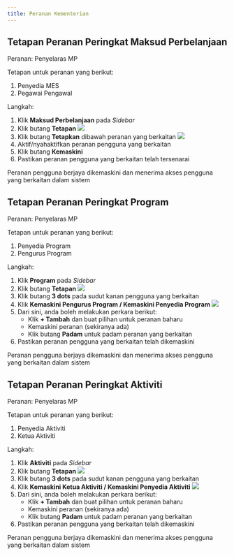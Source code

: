 ```yaml
---
title: Peranan Kementerian
---
```


## Tetapan Peranan Peringkat Maksud Perbelanjaan
Peranan: Penyelaras MP

Tetapan untuk peranan yang berikut:
1. Penyedia MES
2. Pegawai Pengawal

Langkah:
1. Klik **Maksud Perbelanjaan** pada *Sidebar*
2. Klik butang **Tetapan**
![](./images/peranan-mes1.png)
3. Klik butang **Tetapkan** dibawah peranan yang berkaitan
![](./images/peranan-mes2.png)
4. Aktif/nyahaktifkan peranan pengguna yang berkaitan
5. Klik butang **Kemaskini**
6. Pastikan peranan pengguna yang berkaitan telah tersenarai

<Callout title="Outcome">
Peranan pengguna berjaya dikemaskini dan menerima akses pengguna yang berkaitan dalam sistem
</Callout> 

## Tetapan Peranan Peringkat Program
Peranan: Penyelaras MP

Tetapan untuk peranan yang berikut:
1. Penyedia Program
2. Pengurus Program

Langkah:
1. Klik **Program** pada *Sidebar*
2. Klik butang **Tetapan**
![](./images/peranan-program1.png)
3. Klik butang **3 dots** pada sudut kanan pengguna yang berkaitan
4. Klik **Kemaskini Pengurus Program / Kemaskini Penyedia Program**
![](./images/peranan-program2.png)
5. Dari sini, anda boleh melakukan perkara berikut:
    * Klik **+ Tambah** dan buat pilihan untuk peranan baharu
    * Kemaskini peranan (sekiranya ada)
    * Klik butang **Padam** untuk padam peranan yang berkaitan
6. Pastikan peranan pengguna yang berkaitan telah dikemaskini

<Callout title="Outcome">
Peranan pengguna berjaya dikemaskini dan menerima akses pengguna yang berkaitan dalam sistem 
</Callout>

## Tetapan Peranan Peringkat Aktiviti
Peranan: Penyelaras MP

Tetapan untuk peranan yang berikut:
1. Penyedia Aktiviti
2. Ketua Aktiviti

Langkah:
1. Klik **Aktiviti** pada *Sidebar*
2. Klik butang **Tetapan**
![](./images/peranan-aktiviti1.png)
3. Klik butang **3 dots** pada sudut kanan pengguna yang berkaitan
4. Klik **Kemaskini Ketua Aktiviti / Kemaskini Penyedia Aktiviti**
![](./images/peranan-aktiviti2.png)
5. Dari sini, anda boleh melakukan perkara berikut:
    * Klik **+ Tambah** dan buat pilihan untuk peranan baharu
    * Kemaskini peranan (sekiranya ada)
    * Klik butang **Padam** untuk padam peranan yang berkaitan
6. Pastikan peranan pengguna yang berkaitan telah dikemaskini

<Callout title="Outcome">
Peranan pengguna berjaya dikemaskini dan menerima akses pengguna yang berkaitan dalam sistem
</Callout> 